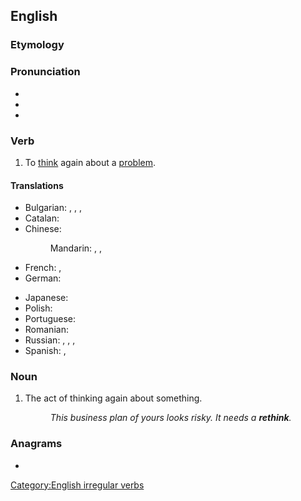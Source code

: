 ==English==

===Etymology===
{{prefix|re|think|lang=en}}

===Pronunciation===
* {{IPA|/ɹiːˈθɪŋk/|lang=en}}
* {{audio|en-us-rethink.ogg|Audio (US)|lang=en}}
* {{rhymes|ɪŋk|lang=en}}

===Verb===
{{en-verb|rethinks|rethinking|rethought}}

# To [[think]] again about a [[problem]].

====Translations====
{{trans-top|think again about a problem}}
* Bulgarian: {{t+|bg|премислям|tr=premísljam|sc=Cyrl}}, {{t+|bg|премисля|tr=premíslja|sc=Cyrl}}, {{t+|bg|обмислям|tr=obmísljam|sc=Cyrl}}, {{t+|bg|обмисля|tr=obmíslja|sc=Cyrl}}
* Catalan: {{t+|ca|repensar}}
* Chinese:
*: Mandarin: {{t|cmn|再想|tr=zàixiǎng|sc=Hani}}, {{t|cmn|重想|tr=chóngxiǎng|sc=Hani}}, {{t|cmn|重新考慮|tr=chóngxīn kǎolǜ|sc=Hani}}
* French: {{t+|fr|repenser}}, {{t+|fr|réfléchir}}
* German: {{t+|de|überdenken}}
{{trans-mid}}
* Japanese: {{t+|ja|再考|tr=さいこうする, saikō suru|alt=再考する|sc=Jpan}}
* Polish: {{t|pl|przemyśleć|pf}}
* Portuguese: {{t+|pt|repensar}}
* Romanian: {{t+|ro|regândi}}
* Russian: {{t+|ru|переду́мывать|impf}}, {{t+|ru|переду́мать|pf}}, {{t+|ru|пересма́тривать|impf}}, {{t+|ru|пересмотре́ть|pf}}
* Spanish: {{t+|es|repensar}}, {{t+|es|reflexionar}}
{{trans-bottom}}

===Noun===
{{en-noun}}

# The act of thinking again about something.
#: ''This business plan of yours looks risky. It needs a '''rethink'''.''

===Anagrams===
* {{anagrams|en|thinker}}

[[Category:English irregular verbs]]